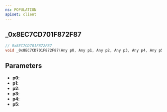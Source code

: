 ```yaml
---
ns: POPULATION
apiset: client
---
```

## _0x8EC7CD701F872F87

```c
// 0x8EC7CD701F872F87
void _0x8EC7CD701F872F87(Any p0, Any p1, Any p2, Any p3, Any p4, Any p5);
```


## Parameters
* **p0**:
* **p1**:
* **p2**:
* **p3**:
* **p4**:
* **p5**: